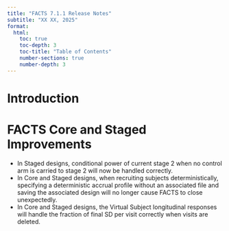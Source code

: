 ```yaml
---
title: "FACTS 7.1.1 Release Notes"
subtitle: "XX XX, 2025"
format:
  html:
    toc: true
    toc-depth: 3
    toc-title: "Table of Contents"
    number-sections: true
    number-depth: 3
---
```


# Introduction

# FACTS Core and Staged Improvements

- In Staged designs, conditional power of current stage 2 when no control arm is carried to stage 2 will now be handled correctly.
- In Core and Staged designs, when recruiting subjects deterministically, specifying a deterministic accrual profile without an associated file and saving the associated design will no longer cause FACTS to close unexpectedly.
- In Core and Staged designs, the Virtual Subject longitudinal responses will handle the fraction of final SD per visit correctly when visits are deleted.  
